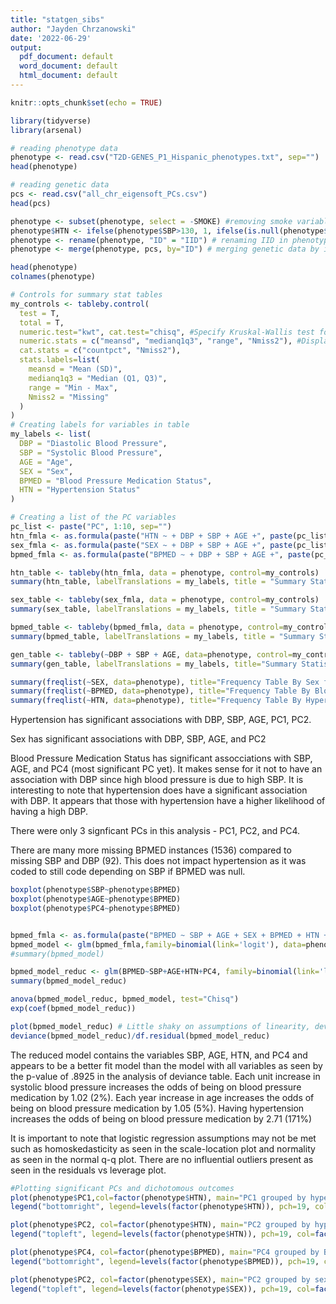 ---
title: "statgen_sibs"
author: "Jayden Chrzanowski"
date: '2022-06-29'
output:
  pdf_document: default
  word_document: default
  html_document: default
---

```{r setup, include=FALSE}
knitr::opts_chunk$set(echo = TRUE)
```
```{r}
library(tidyverse)
library(arsenal)
```
```{r}
# reading phenotype data
phenotype <- read.csv("T2D-GENES_P1_Hispanic_phenotypes.txt", sep="")
head(phenotype)
```
```{r}
# reading genetic data
pcs <- read.csv("all_chr_eigensoft_PCs.csv")
head(pcs)
```

```{r}
phenotype <- subset(phenotype, select = -SMOKE) #removing smoke variable - all NAs
phenotype$HTN <- ifelse(phenotype$SBP>130, 1, ifelse(is.null(phenotype$BPMED), 1, ifelse(phenotype$BPMED==1, 1, 0))) #adding HTN variable
phenotype <- rename(phenotype, "ID" = "IID") # renaming IID in phenotype data to ID to merge with genetic data
phenotype <- merge(phenotype, pcs, by="ID") # merging genetic data by id var
```

```{r}
head(phenotype)
colnames(phenotype)
```
```{r, results='asis'}
# Controls for summary stat tables
my_controls <- tableby.control(
  test = T,
  total = T,
  numeric.test="kwt", cat.test="chisq", #Specify Kruskal-Wallis test for numeric vars and chi square for categorical vars
  numeric.stats = c("meansd", "medianq1q3", "range", "Nmiss2"), #Display mean, sd, median, q1 and q3, range, and missing values
  cat.stats = c("countpct", "Nmiss2"),
  stats.labels=list(
    meansd = "Mean (SD)",
    medianq1q3 = "Median (Q1, Q3)",
    range = "Min - Max",
    Nmiss2 = "Missing"
  )
)
# Creating labels for variables in table
my_labels <- list(
  DBP = "Diastolic Blood Pressure",
  SBP = "Systolic Blood Pressure",
  AGE = "Age",
  SEX = "Sex",
  BPMED = "Blood Pressure Medication Status",
  HTN = "Hypertension Status"
)

# Creating a list of the PC variables
pc_list <- paste("PC", 1:10, sep="")
htn_fmla <- as.formula(paste("HTN ~ + DBP + SBP + AGE +", paste(pc_list, collapse= "+")))
sex_fmla <- as.formula(paste("SEX ~ + DBP + SBP + AGE +", paste(pc_list, collapse= "+")))
bpmed_fmla <- as.formula(paste("BPMED ~ + DBP + SBP + AGE +", paste(pc_list, collapse= "+")))

htn_table <- tableby(htn_fmla, data = phenotype, control=my_controls) 
summary(htn_table, labelTranslations = my_labels, title = "Summary Statistics for Phenotypes By Hypertension")

sex_table <- tableby(sex_fmla, data = phenotype, control=my_controls) 
summary(sex_table, labelTranslations = my_labels, title = "Summary Statistics for Phenotype Data By Sex")

bpmed_table <- tableby(bpmed_fmla, data = phenotype, control=my_controls) 
summary(bpmed_table, labelTranslations = my_labels, title = "Summary Statistics for Phenotype Data By Blood Pressure Medication Status")

gen_table <- tableby(~DBP + SBP + AGE, data=phenotype, control=my_controls)
summary(gen_table, labelTranslations = my_labels, title="Summary Statistics for Phenotype Data")

summary(freqlist(~SEX, data=phenotype), title="Frequency Table By Sex for Phenotype Data", labelTranslations = my_labels)
summary(freqlist(~BPMED, data=phenotype), title="Frequency Table By Blood Pressure Medication Status for Phenotype Data", labelTranslations = my_labels)
summary(freqlist(~HTN, data=phenotype), title="Frequency Table By Hypertension Status for Phenotype Data", labelTranslations = my_labels)
```
Hypertension has significant associations with DBP, SBP, AGE, PC1, PC2.

Sex has significant associations with DBP, SBP, AGE, and PC2

Blood Pressure Medication Status has significant assocciations with SBP, AGE, and PC4 (most significant PC yet). It makes sense for it not to have an association with DBP since high blood pressure is due to high SBP. It is interesting to note that hypertension does have a significant association with DBP. It appears that those with hypertension have a higher likelihood of having a high DBP.

There were only 3 signficant PCs in this analysis - PC1, PC2, and PC4.

There are many more missing BPMED instances (1536) compared to missing SBP and DBP (92). This does not impact hypertension as it was coded to still code depending on SBP if BPMED was null.

```{r}
boxplot(phenotype$SBP~phenotype$BPMED)
boxplot(phenotype$AGE~phenotype$BPMED)
boxplot(phenotype$PC4~phenotype$BPMED)


bpmed_fmla <- as.formula(paste("BPMED ~ SBP + AGE + SEX + BPMED + HTN + + ", paste(pc_list, collapse="+")))
bpmed_model <- glm(bpmed_fmla,family=binomial(link='logit'), data=phenotype)
#summary(bpmed_model)

bpmed_model_reduc <- glm(BPMED~SBP+AGE+HTN+PC4, family=binomial(link='logit'), data=phenotype)
summary(bpmed_model_reduc)

anova(bpmed_model_reduc, bpmed_model, test="Chisq")
exp(coef(bpmed_model_reduc))

plot(bpmed_model_reduc) # Little shaky on assumptions of linearity, deviation from normality present, potential influential outliers
deviance(bpmed_model_reduc)/df.residual(bpmed_model_reduc) 
```
The reduced model contains the variables SBP, AGE, HTN, and PC4 and appears to be a better fit model than the model with all variables as seen by the p-value of .8925 in the analysis of deviance table.
Each unit increase in systolic blood pressure increases the odds of being on blood pressure medication by 1.02 (2%).
Each year increase in age increases the odds of being on blood pressure medication by 1.05 (5%). 
Having hypertension increases the odds of being on blood pressure medication by 2.71 (171%)

It is important to note that logistic regression assumptions may not be met such as homoskedasticity as seen in the scale-location plot and normality as seen in the normal q-q plot. There are no influential outliers present as seen in the residuals vs leverage plot.
```{r}
#Plotting significant PCs and dichotomous outcomes
plot(phenotype$PC1,col=factor(phenotype$HTN), main="PC1 grouped by hypertension")
legend("bottomright", legend=levels(factor(phenotype$HTN)), pch=19, col=factor(levels(factor(phenotype$HTN))))

plot(phenotype$PC2, col=factor(phenotype$HTN), main="PC2 grouped by hypertension")
legend("topleft", legend=levels(factor(phenotype$HTN)), pch=19, col=factor(levels(factor(phenotype$HTN))))

plot(phenotype$PC4, col=factor(phenotype$BPMED), main="PC4 grouped by BPMED")
legend("bottomright", legend=levels(factor(phenotype$BPMED)), pch=19, col=factor(levels(factor(phenotype$BPMED))))

plot(phenotype$PC2, col=factor(phenotype$SEX), main="PC2 grouped by sex")
legend("topleft", legend=levels(factor(phenotype$SEX)), pch=19, col=factor(levels(factor(phenotype$SEX))))
```




